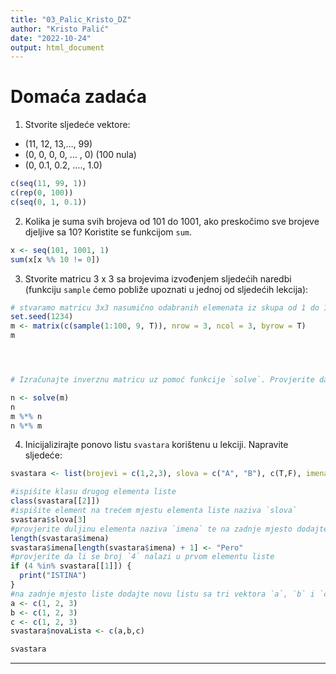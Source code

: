 ```yaml
---
title: "03_Palic_Kristo_DZ"
author: "Kristo Palić"
date: "2022-10-24"
output: html_document
---
```


# Domaća zadaća

1. Stvorite sljedeće vektore:

- (11, 12, 13,..., 99) 
- (0, 0, 0, 0, ... , 0)   (100 nula) 
- (0, 0.1, 0.2, ...., 1.0)

```r
c(seq(11, 99, 1))
c(rep(0, 100))
c(seq(0, 1, 0.1))
```

2. Kolika je suma svih brojeva od 101 do 1001, ako preskočimo sve brojeve djeljive sa 10? Koristite se funkcijom `sum`.
```r
x <- seq(101, 1001, 1)
sum(x[x %% 10 != 0])
```
3. Stvorite matricu 3 x 3 sa brojevima izvođenjem sljedećih naredbi (funkciju `sample` ćemo pobliže upoznati u jednoj od sljedećih lekcija):

```r
# stvaramo matricu 3x3 nasumično odabranih elemenata iz skupa od 1 do 100
set.seed(1234)
m <- matrix(c(sample(1:100, 9, T)), nrow = 3, ncol = 3, byrow = T)
m




# Izračunajte inverznu matricu uz pomoć funkcije `solve`. Provjerite da li umnožak originalne i inverzne matrice daje #jediničnu matricu (za množenje matrica koristite se operatorom `%*%`).

n <- solve(m)
n
m %*% n
n %*% m
```
4. Inicijalizirajte ponovo listu `svastara` korištenu u lekciji. Napravite sljedeće:
```r
svastara <- list(brojevi = c(1,2,3), slova = c("A", "B"), c(T,F), imena = c("Ivo", "Ana"))

#ispišite klasu drugog elementa liste
class(svastara[[2]])
#ispišite element na trećem mjestu elementa liste naziva `slova`
svastara$slova[3]
#provjerite duljinu elementa naziva `imena` te na zadnje mjesto dodajte ime `"Pero"`
length(svastara$imena)
svastara$imena[length(svastara$imena) + 1] <- "Pero"
#provjerite da li se broj `4` nalazi u prvom elementu liste
if (4 %in% svastara[[1]]) {
  print("ISTINA")
}
#na zadnje mjesto liste dodajte novu listu sa tri vektora `a`, `b` i `c` koji svi sadrže elemente (1,2,3)
a <- c(1, 2, 3)
b <- c(1, 2, 3)
c <- c(1, 2, 3)
svastara$novaLista <- c(a,b,c)

svastara
```
***